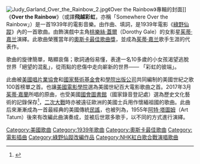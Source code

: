 {{redirect|Over The Rainbow}}
{{Otheruses|other=张韶涵的同名音乐专辑|Over the Rainbow (張韶涵專輯)}}
[[File:Judy_Garland_Over_the_Rainbow_2.jpg|thumb]]《Over the Rainbow》專輯的封面]]
《'''Over the Rainbow'''》（或譯'''飛越彩虹'''，亦稱「Somewhere Over the Rainbow」）是一首1939年的電影音樂。由{{tsl|en|Harold Arlen|哈罗德·阿伦}}作曲、{{tsl|en|Yip Harburg|葉·哈伯堡}}填詞，是1939年電影《[[綠野仙蹤_(1939年電影)|綠野仙蹤]]》內的一首歌曲。由飾演戲中主角[[桃樂絲·蓋爾|桃樂絲·蓋爾]]（Dorothy Gale）的女影星[[茱蒂·嘉兰|茱蒂·嘉兰]]演繹。此歌曲榮獲當年的[[奧斯卡最佳歌曲獎|奧斯卡最佳歌曲獎]]，並成為[[茱蒂·嘉兰|茱蒂·嘉兰]]歌手生涯的代表作。

歌曲的旋律簡單，略顯哀傷；歌詞通俗易懂，表達一名10多歲的小女孩渴望逃脫世界「絕望的混亂」，從雨點的悲傷中走向嶄新的世界——
「彩虹的彼端」。

此曲被[[美國唱片業協會|美國唱片業協會]]和[[國家藝術基金會|國家藝術基金會]]和[[學院出版公司|學院出版公司]]共同編制的美國世紀之歌100首{{link-en|世紀之歌|Songs of the Century}}榜單之首。也讓[[美國電影學院|美國電影學院]]選為美國世紀百大電影歌曲之首。2017年3月[[茱蒂·嘉蘭|茱蒂·嘉蘭]]所唱的原曲，也受美國[[國會圖書館_(美國)|國會圖書館]]（國家錄音登記處）選為歷史文化藝術的記錄保存<ref>{{Cite web |url=https://www.loc.gov/item/prn-17-029/ |title=國會圖書館記錄 |accessdate=2017-07-04 |archive-date=2017-03-29 |archive-url=https://web.archive.org/web/20170329190218/https://www.loc.gov/item/prn-17-029/ |dead-url=no }}</ref>，[[二次大戰|二次大戰]]時亦被遠征歐洲的美國士兵用作懷緬祖國的歌曲。此曲后來漸漸成為一首最經典的美國傳統[[民俗音樂|民謠]]，也被列為{{tsl|en|Traditional pop music|流行歌曲標準}}，1955年[[阿特·塔圖姆|阿特·塔圖姆]]（Art Tatum）後來有改編此曲演奏成{{tsl|en|Jazz Standard|爵士樂標準}}，並被后世眾多歌手，以不同的方式進行演繹。

{{DEFAULTSORT:Over the rainbow}}
{{Authority control}}
[[Category:美國歌曲|Category:美國歌曲]]
[[Category:1939年歌曲|Category:1939年歌曲]]
[[Category:奧斯卡最佳歌曲|Category:奧斯卡最佳歌曲]]
[[Category:電影插曲|Category:電影插曲]]
[[Category:綠野仙蹤改編作品|Category:綠野仙蹤改編作品]]
[[Category:NHK紅白歌合戰演唱歌曲|Category:NHK紅白歌合戰演唱歌曲]]